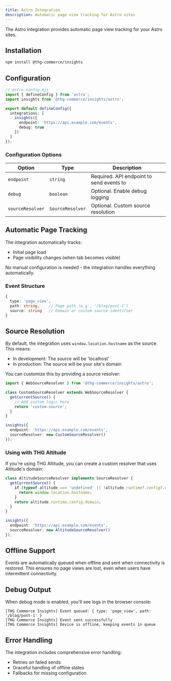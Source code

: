 ```yaml
---
title: Astro Integration
description: Automatic page view tracking for Astro sites
---
```


The Astro integration provides automatic page view tracking for your Astro sites.

## Installation

```bash
npm install @thg-commerce/insights
```

## Configuration

```typescript
// astro.config.mjs
import { defineConfig } from 'astro';
import insights from '@thg-commerce/insights/astro';

export default defineConfig({
  integrations: [
    insights({
      endpoint: 'https://api.example.com/events',
      debug: true
    })
  ]
});
```

### Configuration Options

| Option | Type | Description |
|--------|------|-------------|
| `endpoint` | `string` | Required. API endpoint to send events to |
| `debug` | `boolean` | Optional. Enable debug logging |
| `sourceResolver` | `SourceResolver` | Optional. Custom source resolution |

## Automatic Page Tracking

The integration automatically tracks:
- Initial page load
- Page visibility changes (when tab becomes visible)

No manual configuration is needed - the integration handles everything automatically.

### Event Structure

```typescript
{
  type: 'page_view',
  path: string,    // Page path (e.g., '/blog/post-1')
  source: string   // Domain or custom source identifier
}
```

## Source Resolution

By default, the integration uses `window.location.hostname` as the source. This means:
- In development: The source will be 'localhost'
- In production: The source will be your site's domain

You can customize this by providing a source resolver:

```typescript
import { WebSourceResolver } from '@thg-commerce/insights/astro';

class CustomSourceResolver extends WebSourceResolver {
  getCurrentSource() {
    // Add custom logic here
    return 'custom-source';
  }
}

insights({
  endpoint: 'https://api.example.com/events',
  sourceResolver: new CustomSourceResolver()
});
```

### Using with THG Altitude

If you're using THG Altitude, you can create a custom resolver that uses Altitude's domain:

```typescript
class AltitudeSourceResolver implements SourceResolver {
  getCurrentSource() {
    if (typeof altitude === 'undefined' || !altitude.runtime?.config?.domain) {
      return window.location.hostname;
    }
    return altitude.runtime.config.domain;
  }
}

insights({
  endpoint: 'https://api.example.com/events',
  sourceResolver: new AltitudeSourceResolver()
});
```

## Offline Support

Events are automatically queued when offline and sent when connectivity is restored. This ensures no page views are lost, even when users have intermittent connectivity.

## Debug Output

When debug mode is enabled, you'll see logs in the browser console:

```
[THG Commerce Insights] Event queued: { type: 'page_view', path: '/blog/post-1' }
[THG Commerce Insights] Event sent successfully
[THG Commerce Insights] Device is offline, keeping events in queue
```

## Error Handling

The integration includes comprehensive error handling:
- Retries on failed sends
- Graceful handling of offline states
- Fallbacks for missing configuration
